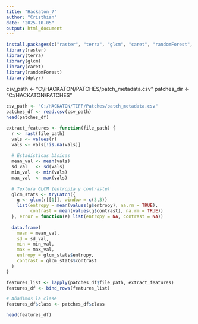 ---
title: "Hackaton_7"
author: "Cristhian"
date: "2025-10-05"
output: html_document
---

```{r}
install.packages(c("raster", "terra", "glcm", "caret", "randomForest", "dplyr"))
library(raster)
library(terra)
library(glcm)
library(caret)
library(randomForest)
library(dplyr)

```

csv_path <- "C:/HACKATON/PATCHES/patch_metadata.csv"
patches_dir <- "C:/HACKATON/PATCHES"


```{r}
csv_path <- "C:/HACKATON/TIFF/Patches/patch_metadata.csv"
patches_df <- read.csv(csv_path)
head(patches_df)

```

```{r}
extract_features <- function(file_path) {
  r <- rast(file_path)
  vals <- values(r)
  vals <- vals[!is.na(vals)]
  
  # Estadísticas básicas
  mean_val <- mean(vals)
  sd_val   <- sd(vals)
  min_val  <- min(vals)
  max_val  <- max(vals)
  
  # Textura GLCM (entropía y contraste)
  glcm_stats <- tryCatch({
    g <- glcm(r[[1]], window = c(3,3))
    list(entropy = mean(values(g$entropy), na.rm = TRUE),
         contrast = mean(values(g$contrast), na.rm = TRUE))
  }, error = function(e) list(entropy = NA, contrast = NA))
  
  data.frame(
    mean = mean_val,
    sd = sd_val,
    min = min_val,
    max = max_val,
    entropy = glcm_stats$entropy,
    contrast = glcm_stats$contrast
  )
}
```

```{r}
features_list <- lapply(patches_df$file_path, extract_features)
features_df <- bind_rows(features_list)

# Añadimos la clase
features_df$class <- patches_df$class

head(features_df)
```













